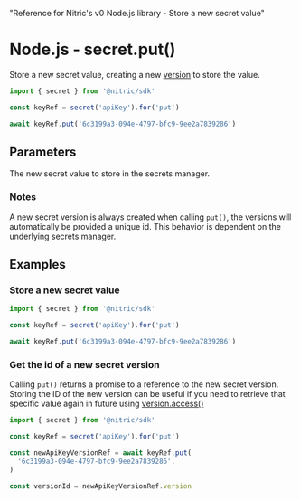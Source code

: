   "Reference for Nitric's v0 Node.js library - Store a new secret value"

# Node.js - secret.put()

Store a new secret value, creating a new [version](./secret-version) to store the value.

```javascript
import { secret } from '@nitric/sdk'

const keyRef = secret('apiKey').for('put')

await keyRef.put('6c3199a3-094e-4797-bfc9-9ee2a7839286')
```

## Parameters

<Properties>
  <Property name="secret" required type="string or Uint8Array">
    The new secret value to store in the secrets manager.
  </Property>
</Properties>

### Notes

A new secret version is always created when calling `put()`, the versions will automatically be provided a unique id. This behavior is dependent on the underlying secrets manager.

## Examples

### Store a new secret value

```javascript
import { secret } from '@nitric/sdk'

const keyRef = secret('apiKey').for('put')

await keyRef.put('6c3199a3-094e-4797-bfc9-9ee2a7839286')
```

### Get the id of a new secret version

Calling `put()` returns a promise to a reference to the new secret version. Storing the ID of the new version can be useful if you need to retrieve that specific value again in future using [version.access()](./secret-version-access)

```javascript
import { secret } from '@nitric/sdk'

const keyRef = secret('apiKey').for('put')

const newApiKeyVersionRef = await keyRef.put(
  '6c3199a3-094e-4797-bfc9-9ee2a7839286',
)

const versionId = newApiKeyVersionRef.version
```
